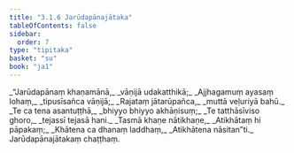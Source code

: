 ```yaml
---
title: "3.1.6 Jarūdapānajātaka"
tableOfContents: false
sidebar:
  order: 7
type: "tipitaka"
basket: "su"
book: "ja1"
---
```



<DynamicBreadcrumb />

<Division number="16" book="ja1">

<Paragraph number="690" type="verses" book="ja1">
_“Jarūdapānaṃ khaṇamānā,_  
_vāṇijā udakatthikā;_  
_Ajjhagamuṃ ayasaṃ lohaṃ,_  
_tipusīsañca vāṇijā;_  
_Rajataṃ jātarūpañca,_  
_muttā veḷuriyā bahū._  

</Paragraph>

</Division>
<Division number="17" book="ja1">

<Paragraph number="691" type="verses" book="ja1">
_Te ca tena asantuṭṭhā,_  
_bhiyyo bhiyyo akhāṇisuṃ;_  
_Te tatthāsīviso ghoro,_  
_tejassī tejasā hani._  

</Paragraph>

</Division>
<Division number="18" book="ja1">

<Paragraph number="692" type="verses" book="ja1">
_Tasmā khaṇe nātikhaṇe,_  
_Atikhātaṃ hi pāpakaṃ;_  
_Khātena ca dhanaṃ laddhaṃ,_  
_Atikhātena nāsitan”ti._  


</Paragraph>
</Division>

<Paragraph number="693" type="center" book="ja1">
Jarūdapānajātakaṃ chaṭṭhaṃ.
</Paragraph>